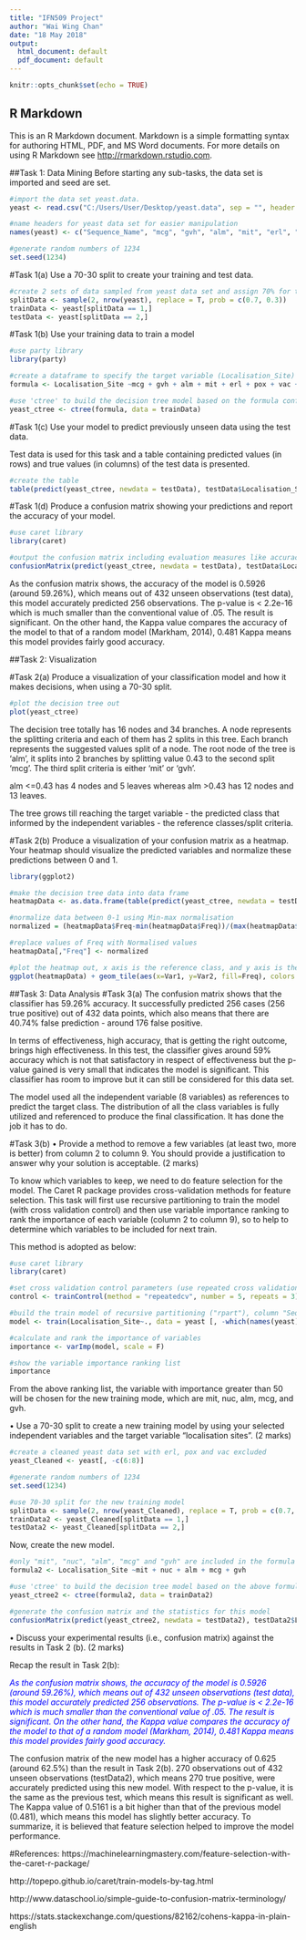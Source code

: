 ```yaml
---
title: "IFN509 Project"
author: "Wai Wing Chan"
date: "18 May 2018"
output:
  html_document: default
  pdf_document: default
---
```


```r
knitr::opts_chunk$set(echo = TRUE)
```

## R Markdown

This is an R Markdown document. Markdown is a simple formatting syntax for authoring HTML, PDF, and MS Word documents. For more details on using R Markdown see <http://rmarkdown.rstudio.com>.

##Task 1: Data Mining
Before starting any sub-tasks, the data set is imported and seed are set.

```r
#import the data set yeast.data.
yeast <- read.csv("C:/Users/User/Desktop/yeast.data", sep = "", header = F)

#name headers for yeast data set for easier manipulation
names(yeast) <- c("Sequence_Name", "mcg", "gvh", "alm", "mit", "erl", "pox", "vac", "nuc", "Localisation_Site")

#generate random numbers of 1234
set.seed(1234)

```

#Task 1(a)
Use a 70-30 split to create your training and test data.

```r

#create 2 sets of data sampled from yeast data set and assign 70% for training to train a model and 30% for test to evaluate the model
splitData <- sample(2, nrow(yeast), replace = T, prob = c(0.7, 0.3))
trainData <- yeast[splitData == 1,]
testData <- yeast[splitData == 2,]

```

#Task 1(b)
Use your training data to train a model

```r
#use party library
library(party)

#create a dataframe to specify the target variable (Localisation_Site) and all other independent variables (mcg, gvh, alm, mit, erl, pox, vac, nuc)
formula <- Localisation_Site ~mcg + gvh + alm + mit + erl + pox + vac + nuc

#use 'ctree' to build the decision tree model based on the formula configuration
yeast_ctree <- ctree(formula, data = trainData)

```

#Task 1(c)
Use your model to predict previously unseen data using the test data. 

Test data is used for this task and a table containing predicted values (in rows) and true values (in columns) of the test data is presented.
```r
#create the table
table(predict(yeast_ctree, newdata = testData), testData$Localisation_Site)

```

#Task 1(d)
Produce a confusion matrix showing your predictions and report the accuracy of your model. 

```r

#use caret library
library(caret)

#output the confusion matrix including evaluation measures like accuracy, sensitivity, specificity and so on
confusionMatrix(predict(yeast_ctree, newdata = testData), testData$Localisation_Site)

```

As the confusion matrix shows, the accuracy of the model is 0.5926 (around 59.26%), which means out of 432 unseen observations (test data), this model accurately predicted 256 observations. The p-value is < 2.2e-16 which is much smaller than the conventional value of .05. The result is significant. On the other hand, the Kappa value compares the accuracy of the model to that of a random model (Markham, 2014), 0.481 Kappa means this model provides fairly good accuracy.   

##Task 2: Visualization

#Task 2(a)
Produce a visualization of your classification model and how it makes decisions, when using a 70-30 split. 

```r

#plot the decision tree out
plot(yeast_ctree)

```

The decision tree totally has 16 nodes and 34 branches. A node represents the splitting criteria and each of them has 2 splits in this tree. Each branch represents the suggested values split of a node. The root node of the tree is 'alm', it splits into 2 branches by splitting value 0.43 to the second split 'mcg'. The third split criteria is either 'mit' or 'gvh'. 

alm <=0.43 has 4 nodes and 5 leaves whereas alm >0.43 has 12 nodes and 13 leaves.

The tree grows till reaching the target variable - the predicted class that informed by the independent variables - the reference classes/split criteria.  

#Task 2(b)
Produce a visualization of your confusion matrix as a heatmap. Your heatmap should visualize the predicted variables and normalize these predictions between 0 and 1.

```r

library(ggplot2)

#make the decision tree data into data frame
heatmapData <- as.data.frame(table(predict(yeast_ctree, newdata = testData), testData$Localisation_Site))

#normalize data between 0-1 using Min-max normalisation
normalized = (heatmapData$Freq-min(heatmapData$Freq))/(max(heatmapData$Freq) - min(heatmapData$Freq))

#replace values of Freq with Normalised values
heatmapData[,"Freq"] <- normalized

#plot the heatmap out, x axis is the reference class, and y axis is the predicted class. It is filled based on normalized frequency between 0 to 1. The closer to 1, the deeper the color grid. rec
ggplot(heatmapData) + geom_tile(aes(x=Var1, y=Var2, fill=Freq), colors = "white") + scale_x_discrete(name = "Reference Class", position = "bottom") + scale_y_discrete (name = "Predicted Class") + scale_fill_gradient(breaks=seq(from=-.5, to=4, by=.25), low = "white", high = "midnightblue") + labs(title="Heatmap of The Yeast Classification Tree", fill="Normalized\nFrequency\n")

```

##Task 3: Data Analysis
#Task 3(a)
The confusion matrix shows that the classifier has 59.26% accuracy. It successfully predicted 256 cases (256 true positive) out of 432 data points, which also means that there are 40.74% false prediction - around 176 false positive.  

In terms of effectiveness, high accuracy, that is getting the right outcome, brings high effectiveness. In this test, the classifier gives around 59% accuracy which is not that satisfactory in respect of effectiveness but the p-value gained is very small that indicates the model is significant. This classifier has room to improve but it can still be considered for this data set.

The model used all the independent variable (8 variables) as references to predict the target class. The distribution of all the class variables is fully utilized and referenced to produce the final classification. It has done the job it has to do. 

#Task 3(b)
•    Provide a method to remove a few variables (at least two, more is better) from column 2 to column 9. You should provide a justification to answer why your solution is acceptable. (2 marks) 

To know which variables to keep, we need to do feature selection for the model. The Caret R package provides cross-validation methods for feature selection. This task will first use recursive partitioning to train the model (with cross validation control) and then use variable importance ranking to rank the importance of each variable (column 2 to column 9), so to help to determine which variables to be included for next train.

This method is adopted as below:
```r
#use caret library
library(caret)

#set cross validation control parameters (use repeated cross validation, 5 times of resmapling iteration, 3 complete sets of folds to compute)
control <- trainControl(method = "repeatedcv", number = 5, repeats = 3)

#build the train model of recursive partitioning ("rpart"), column "Sequence_Name" is excluded in this model.
model <- train(Localisation_Site~., data = yeast [, -which(names(yeast)=="Sequence_Name")], method = "rpart", preProcess = "scale")

#calculate and rank the importance of variables
importance <- varImp(model, scale = F)

#show the variable importance ranking list
importance

```

From the above ranking list, the variable with importance greater than 50 will be chosen for the new training mode, which are mit, nuc, alm, mcg, and gvh. 

•    Use a 70-30 split to create a new training model by using your selected independent variables and the target variable “localisation sites”. (2 marks) 

```r
#create a cleaned yeast data set with erl, pox and vac excluded
yeast_Cleaned <- yeast[, -c(6:8)]

#generate random numbers of 1234
set.seed(1234)

#use 70-30 split for the new training model 
splitData <- sample(2, nrow(yeast_Cleaned), replace = T, prob = c(0.7, 0.3))
trainData2 <- yeast_Cleaned[splitData == 1,]
testData2 <- yeast_Cleaned[splitData == 2,]

```

Now, create the new model.
```r
#only "mit", "nuc", "alm", "mcg" and "gvh" are included in the formula this time
formula2 <- Localisation_Site ~mit + nuc + alm + mcg + gvh 

#use 'ctree' to build the decision tree model based on the above formula2
yeast_ctree2 <- ctree(formula2, data = trainData2)

#generate the confusion matrix and the statistics for this model
confusionMatrix(predict(yeast_ctree2, newdata = testData2), testData2$Localisation_Site)

```

•    Discuss your experimental results (i.e., confusion matrix) against the results in Task 2 (b). (2 marks)

Recap the result in Task 2(b):

*<span style="color:blue">As the confusion matrix shows, the accuracy of the model is 0.5926 (around 59.26%), which means out of 432 unseen observations (test data), this model accurately predicted 256 observations. The p-value is < 2.2e-16 which is much smaller than the conventional value of .05. The result is significant. On the other hand, the Kappa value compares the accuracy of the model to that of a random model (Markham, 2014), 0.481 Kappa means this model provides fairly good accuracy.</span>*

The confusion matrix of the new model has a higher accuracy of 0.625 (around 62.5%) than the result in Task 2(b). 270 observations out of 432 unseen observations (testData2), which means 270 true positive, were accurately predicted using this new model. With respect to the p-value, it is the same as the previous test, which means this result is significant as well. The Kappa value of 0.5161 is a bit higher than that of the previous model (0.481), which means this model has slightly better accuracy. 
To summarize, it is believed that feature selection helped to improve the model performance.


#References:
https://machinelearningmastery.com/feature-selection-with-the-caret-r-package/

http://topepo.github.io/caret/train-models-by-tag.html

http://www.dataschool.io/simple-guide-to-confusion-matrix-terminology/

https://stats.stackexchange.com/questions/82162/cohens-kappa-in-plain-english

